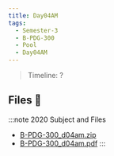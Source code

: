 ```yaml
---
title: Day04AM
tags:
  - Semester-3
  - B-PDG-300
  - Pool
  - Day04AM
---
```

> Timeline: ?


## Files 📂

:::note 2020 Subject and Files
- [B-PDG-300_d04am.zip](https://github.com/Studio-17/Epitech-Subjects/raw/main/Semester-3/B-PDG-300/Pool/Day04AM/B-PDG-300_d04am.zip)
- [B-PDG-300_d04am.pdf](https://github.com/Studio-17/Epitech-Subjects/raw/main/Semester-3/B-PDG-300/Pool/Day04AM/B-PDG-300_d04am.pdf)
:::
